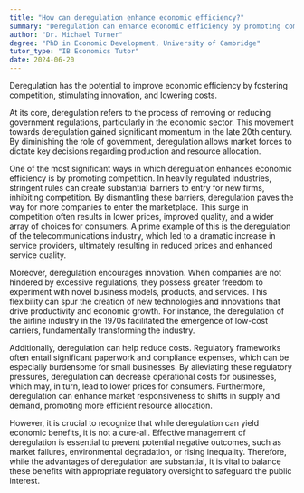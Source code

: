```yaml
---
title: "How can deregulation enhance economic efficiency?"
summary: "Deregulation can enhance economic efficiency by promoting competition, encouraging innovation, and reducing costs."
author: "Dr. Michael Turner"
degree: "PhD in Economic Development, University of Cambridge"
tutor_type: "IB Economics Tutor"
date: 2024-06-20
---
```


Deregulation has the potential to improve economic efficiency by fostering competition, stimulating innovation, and lowering costs.

At its core, deregulation refers to the process of removing or reducing government regulations, particularly in the economic sector. This movement towards deregulation gained significant momentum in the late 20th century. By diminishing the role of government, deregulation allows market forces to dictate key decisions regarding production and resource allocation.

One of the most significant ways in which deregulation enhances economic efficiency is by promoting competition. In heavily regulated industries, stringent rules can create substantial barriers to entry for new firms, inhibiting competition. By dismantling these barriers, deregulation paves the way for more companies to enter the marketplace. This surge in competition often results in lower prices, improved quality, and a wider array of choices for consumers. A prime example of this is the deregulation of the telecommunications industry, which led to a dramatic increase in service providers, ultimately resulting in reduced prices and enhanced service quality.

Moreover, deregulation encourages innovation. When companies are not hindered by excessive regulations, they possess greater freedom to experiment with novel business models, products, and services. This flexibility can spur the creation of new technologies and innovations that drive productivity and economic growth. For instance, the deregulation of the airline industry in the 1970s facilitated the emergence of low-cost carriers, fundamentally transforming the industry.

Additionally, deregulation can help reduce costs. Regulatory frameworks often entail significant paperwork and compliance expenses, which can be especially burdensome for small businesses. By alleviating these regulatory pressures, deregulation can decrease operational costs for businesses, which may, in turn, lead to lower prices for consumers. Furthermore, deregulation can enhance market responsiveness to shifts in supply and demand, promoting more efficient resource allocation.

However, it is crucial to recognize that while deregulation can yield economic benefits, it is not a cure-all. Effective management of deregulation is essential to prevent potential negative outcomes, such as market failures, environmental degradation, or rising inequality. Therefore, while the advantages of deregulation are substantial, it is vital to balance these benefits with appropriate regulatory oversight to safeguard the public interest.
    